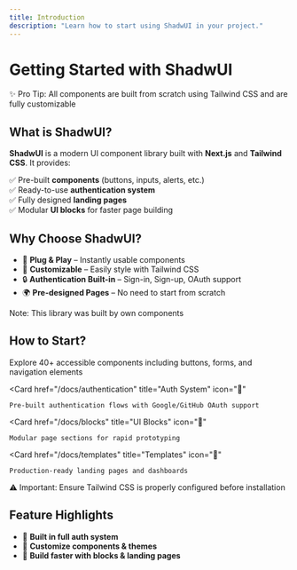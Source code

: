 ```yaml
---
title: Introduction
description: "Learn how to start using ShadwUI in your project."
---
```



# Getting Started with ShadwUI

<Callout type="info" className="bg-fd-border">
  ✨ Pro Tip: All components are built from scratch using Tailwind CSS and are fully customizable
</Callout>

## What is ShadwUI?
**ShadwUI** is a modern UI component library built with **Next.js** and **Tailwind CSS**. It provides:

✅ Pre-built **components** (buttons, inputs, alerts, etc.)  
✅ Ready-to-use **authentication system**  
✅ Fully designed **landing pages**  
✅ Modular **UI blocks** for faster page building  


## Why Choose ShadwUI?
- 🚀 **Plug & Play** – Instantly usable components  
- 🎨 **Customizable** – Easily style with Tailwind CSS  
- 🔒 **Authentication Built-in** – Sign-in, Sign-up, OAuth support  
- 🌍 **Pre-designed Pages** – No need to start from scratch  

<Callout className="bg-fd-border">
  Note: This library was built by own components
</Callout>

## How to Start?

<Cards >
  <Card 
    href="/docs/components" 
    title="Components Library" 
    icon="🧩"
  >
    Explore 40+ accessible components including buttons, forms, and navigation elements
  </Card>

  <Card 
    href="/docs/authentication" 
    title="Auth System" 
    icon="🔐"
  >
    Pre-built authentication flows with Google/GitHub OAuth support
  </Card>

  <Card 
    href="/docs/blocks" 
    title="UI Blocks" 
    icon="🧱"
  >
    Modular page sections for rapid prototyping
  </Card>

  <Card 
    href="/docs/templates" 
    title="Templates" 
    icon="🚀"
  >
    Production-ready landing pages and dashboards
  </Card>
</Cards>

<Callout type="warning" className="bg-fd-border">
  ⚠️ Important: Ensure Tailwind CSS is properly configured before installation
</Callout>

## Feature Highlights
- 📖 **Built in full auth system**
- 🔧 **Customize components & themes**
- 🚀 **Build faster with blocks & landing pages**
